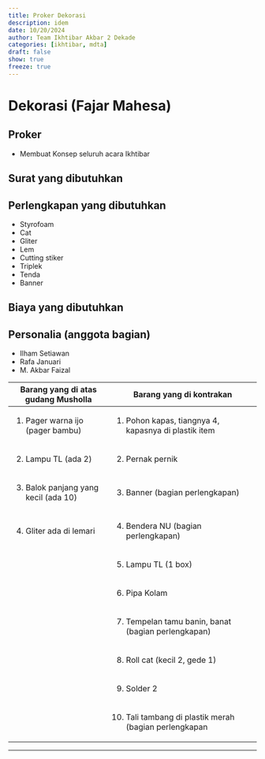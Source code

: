 ```yaml
---
title: Proker Dekorasi
description: idem
date: 10/20/2024
author: Team Ikhtibar Akbar 2 Dekade
categories: [ikhtibar, mdta]
draft: false
show: true
freeze: true
---
```


# Dekorasi (Fajar Mahesa)

## Proker

* Membuat Konsep seluruh acara Ikhtibar

## Surat yang dibutuhkan

## Perlengkapan yang dibutuhkan

* Styrofoam
* Cat 
* Gliter 
* Lem 
* Cutting stiker 
* Triplek 
* Tenda 
* Banner 

## Biaya yang dibutuhkan

## Personalia (anggota bagian)

* Ilham Setiawan
* Rafa Januari 
* M. Akbar Faizal

+--------------------------------------+--------------------------------------------------------+
| Barang yang di atas gudang Musholla  | Barang yang di kontrakan                               |
+======================================+========================================================+
| 1. Pager warna ijo (pager bambu)     | 1. Pohon kapas, tiangnya 4, kapasnya di plastik item   |
+--------------------------------------+--------------------------------------------------------+
| 2. Lampu TL (ada 2)                  | 2. Pernak pernik                                       |
+--------------------------------------+--------------------------------------------------------+
| 3. Balok panjang yang kecil (ada 10) | 3. Banner (bagian perlengkapan)                        |
+--------------------------------------+--------------------------------------------------------+
| 4. Gliter ada di lemari              | 4. Bendera NU (bagian perlengkapan)                    |
+--------------------------------------+--------------------------------------------------------+
|                                      | 5. Lampu TL (1 box)                                    |
+--------------------------------------+--------------------------------------------------------+
|                                      | 6. Pipa Kolam                                          |
+--------------------------------------+--------------------------------------------------------+
|                                      | 7. Tempelan tamu banin, banat (bagian perlengkapan)    |
+--------------------------------------+--------------------------------------------------------+
|                                      | 8. Roll cat (kecil 2, gede 1)                          |
+--------------------------------------+--------------------------------------------------------+
|                                      | 9. Solder 2                                            |
+--------------------------------------+--------------------------------------------------------+
|                                      | 10. Tali tambang di plastik merah (bagian perlengkapan |
+--------------------------------------+--------------------------------------------------------+
 
----------
